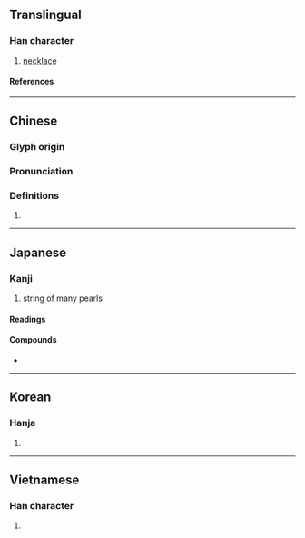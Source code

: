 {{character info/new}}
==Translingual==

===Han character===
{{Han char|rn=96|rad=玉|as=08|sn=12|four=11111|canj=MGLMY|ids=⿰𤣩非}}

# [[necklace]]

====References====
{{Han ref|kx=0735.080|dkj=21075|dj=1147.060|hdz=21121.030|uh=7432}}

----

==Chinese==
{{zh-forms}}

===Glyph origin===
{{Han etym}}

===Pronunciation===
{{zh-pron
|m=bèi
|c=bei3,pui3
|h=pfs=
|md=
|mn=pōe
|w=
|mc=y
|oc=y
|cat=n
}}

===Definitions===
{{zh-hanzi}}

# {{rfdef|zh}}

----

==Japanese==

===Kanji===
{{ja-kanji|grade=|rs=玉08}}

# string of many pearls

====Readings====
{{ja-readings
|goon=ばい
|kanon=はい
|kun=つらぬ-く
}}

====Compounds====
* {{ja-r|珈琲|コーヒー}}

----

==Korean==

===Hanja===
{{ko-hanja|배}}

# {{rfdef|ko|sort=玉08}}

----

==Vietnamese==

===Han character===
{{vi-readings|rs=玉08|reading=bội}}

# {{rfdef|vi|sort=玉08}}